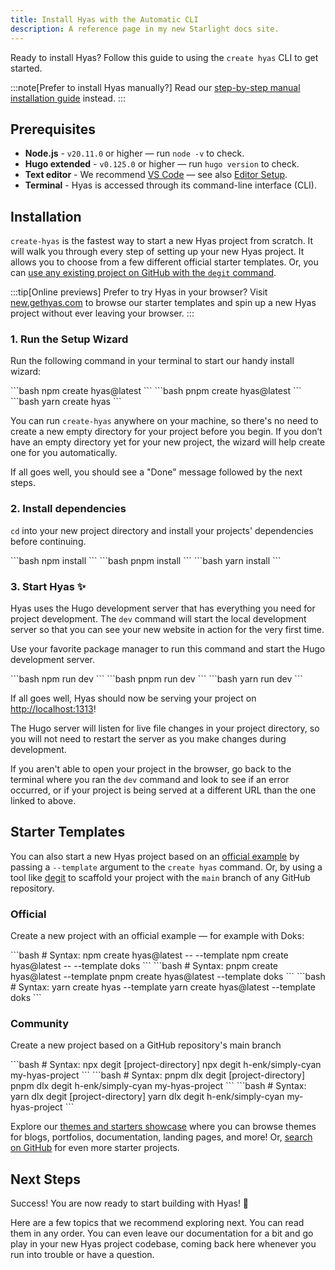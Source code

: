 ```yaml
---
title: Install Hyas with the Automatic CLI
description: A reference page in my new Starlight docs site.
---
```


Ready to install Hyas? Follow this guide to using the `create hyas` CLI to get started.

:::note[Prefer to install Hyas manually?]
Read our [step-by-step manual installation guide](/install/manual/) instead.
:::

## Prerequisites

- __Node.js__ - `v20.11.0` or higher — run `node -v` to check.
- __Hugo extended__ - `v0.125.0` or higher — run `hugo version` to check.
- __Text editor__ - We recommend [VS Code](https://code.visualstudio.com/) — see also [Editor Setup](/editor-setup/).
- __Terminal__ - Hyas is accessed through its command-line interface (CLI).

## Installation

`create-hyas` is the fastest way to start a new Hyas project from scratch. It will walk you through every step of setting up your new Hyas project. It allows you to choose from a few different official starter templates. Or, you can [use any existing project on GitHub with the `degit` command](http://localhost:4321/install/auto/#community).

:::tip[Online previews]
Prefer to try Hyas in your browser? Visit [new.gethyas.com](https://new.gethyas.com/) to browse our starter templates and spin up a new Hyas project without ever leaving your browser.
:::

### 1. Run the Setup Wizard

Run the following command in your terminal to start our handy install wizard:

<Tabs>
  <TabItem label="npm">
```bash
npm create hyas@latest
```
  </TabItem>
  <TabItem label="pnpm">
```bash
pnpm create hyas@latest
```
  </TabItem>
  <TabItem label="Yarn">
```bash
yarn create hyas
```
  </TabItem>
</Tabs>

You can run `create-hyas` anywhere on your machine, so there's no need to create a new empty directory for your project before you begin. If you don’t have an empty directory yet for your new project, the wizard will help create one for you automatically.

If all goes well, you should see a "Done" message followed by the next steps.

### 2. Install dependencies

`cd` into your new project directory and install your projects' dependencies before continuing.

<Tabs>
  <TabItem label="npm">
```bash
npm install
```
  </TabItem>
  <TabItem label="pnpm">
```bash
pnpm install
```
  </TabItem>
  <TabItem label="Yarn">
```bash
yarn install
```
  </TabItem>
</Tabs>

### 3. Start Hyas ✨

Hyas uses the Hugo development server that has everything you need for project development. The `dev` command will start the local development server so that you can see your new website in action for the very first time.

Use your favorite package manager to run this command and start the Hugo development server.

<Tabs>
  <TabItem label="npm">
```bash
npm run dev
```
  </TabItem>
  <TabItem label="pnpm">
```bash
pnpm run dev
```
  </TabItem>
  <TabItem label="Yarn">
```bash
yarn run dev
```
  </TabItem>
</Tabs>

If all goes well, Hyas should now be serving your project on [http://localhost:1313](http://localhost:1313/)!

The Hugo server will listen for live file changes in your project directory, so you will not need to restart the server as you make changes during development.

If you aren't able to open your project in the browser, go back to the terminal where you ran the `dev` command and look to see if an error occurred, or if your project is being served at a different URL than the one linked to above.

## Starter Templates

You can also start a new Hyas project based on an [official example](https://github.com/gethyas/create-hyas#templates) by passing a `--template` argument to the `create hyas` command. Or, by using a tool like [degit](https://github.com/Rich-Harris/degit) to scaffold your project with the `main` branch of any GitHub repository.

### Official

Create a new project with an official example — for example with Doks:

<Tabs>
  <TabItem label="npm">
```bash
# Syntax: npm create hyas@latest -- --template <example-name>
npm create hyas@latest -- --template doks
```
  </TabItem>
  <TabItem label="pnpm">
```bash
# Syntax: pnpm create hyas@latest --template <example-name>
pnpm create hyas@latest --template doks
```
  </TabItem>
  <TabItem label="Yarn">
```bash
# Syntax: yarn create hyas --template <example-name>
yarn create hyas@latest --template doks
```
  </TabItem>
</Tabs>

### Community

Create a new project based on a GitHub repository's main branch

<Tabs>
  <TabItem label="npm">
```bash
# Syntax: npx degit <user/repo> [project-directory]
npx degit h-enk/simply-cyan my-hyas-project
```
  </TabItem>
  <TabItem label="pnpm">
```bash
# Syntax: pnpm dlx degit <user/repo> [project-directory]
pnpm dlx degit h-enk/simply-cyan my-hyas-project
```
  </TabItem>
  <TabItem label="Yarn">
```bash
# Syntax: yarn dlx degit <user/repo> [project-directory]
yarn dlx degit h-enk/simply-cyan my-hyas-project
```
  </TabItem>
</Tabs>

Explore our [themes and starters showcase](https://gethyas.com/themes/) where you can browse themes for blogs, portfolios, documentation, landing pages, and more! Or, [search on GitHub](https://github.com/search?o=desc&q=hyas+starter&s=stars&type=repositories) for even more starter projects.

## Next Steps

Success! You are now ready to start building with Hyas! 🥳

Here are a few topics that we recommend exploring next. You can read them in any order. You can even leave our documentation for a bit and go play in your new Hyas project codebase, coming back here whenever you run into trouble or have a question.

<CardGrid>
  <LinkCard
    title="Understand your codebase"
    description="Learn more about Hyas' file structure in our Project Structure guide."
    href="/basics/project-structure/" />
  <LinkCard
    title="Add a framework"
    description="Extend Hyas with support for Bootstrap, Tailwind CSS, and more in our Integrations guide."
    href="/guides/integrations/" />
  <LinkCard
    title="Deploy your site"
    description="Learn how to build and deploy a Hyas project to the web in our Deployment guide."
    href="/guides/deploy/" />
</CardGrid>
